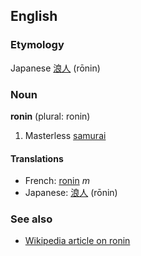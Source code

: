 ==English==
===Etymology===
Japanese [[浪人]] (rōnin)

===Noun===
'''ronin''' (plural: ronin)

# Masterless [[samurai]]

====Translations====
*French: [[ronin]] ''m''
*Japanese: [[浪人]] (rōnin)

===See also===
*[[w:Ronin|Wikipedia article on ronin]]